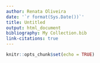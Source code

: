 ```yaml
---
author: Renata Oliveira
date: '`r format(Sys.Date())`'
title: Untitled
output: html_document
bibliography: My Collection.bib
link-citations: true
---
```


```r
knitr::opts_chunk$set(echo = TRUE)
```
